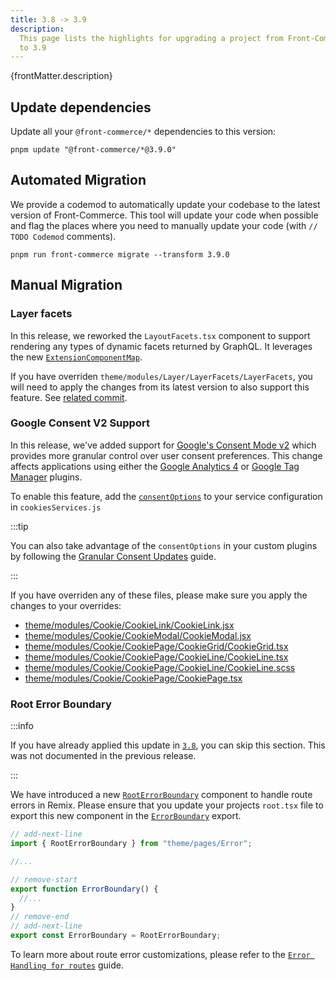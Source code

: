 ```yaml
---
title: 3.8 -> 3.9
description:
  This page lists the highlights for upgrading a project from Front-Commerce 3.8
  to 3.9
---
```



<p>{frontMatter.description}</p>

## Update dependencies

Update all your `@front-commerce/*` dependencies to this version:

```shell
pnpm update "@front-commerce/*@3.9.0"
```

## Automated Migration

We provide a codemod to automatically update your codebase to the latest version
of Front-Commerce. This tool will update your code when possible and flag the
places where you need to manually update your code (with `// TODO Codemod`
comments).

```shell
pnpm run front-commerce migrate --transform 3.9.0
```

## Manual Migration

### Layer facets

In this release, we reworked the `LayoutFacets.tsx` component to support
rendering any types of dynamic facets returned by GraphQL. It leverages the new
[`ExtensionComponentMap`](/docs/3.x/api-reference/front-commerce-core/react#useextensioncomponentmap).

If you have overriden `theme/modules/Layer/LayerFacets/LayerFacets`, you will
need to apply the changes from its latest version to also support this feature.
See
[related commit](https://gitlab.blackswift.cloud/front-commerce/front-commerce/-/commit/fdfe1d60a46e5040b788c4a43e10483a342607ea).

### Google Consent V2 Support

In this release, we've added support for
[Google's Consent Mode v2](https://developers.google.com/tag-platform/security/guides/consent?hl=en&consentmode=advanced#upgrade-consent-v2)
which provides more granular control over user consent preferences. This change
affects applications using either the
[Google Analytics 4](/docs/3.x/guides/analytics/plugins/google-analytics-4) or
[Google Tag Manager](/docs/3.x/guides/analytics/plugins/google-tag-manager)
plugins.

To enable this feature, add the
[`consentOptions`](https://gitlab.blackswift.cloud/front-commerce/front-commerce/-/blob/main/skeleton/app/config/cookiesServices.js?ref_type=heads#L21-46)
to your service configuration in `cookiesServices.js`

:::tip

You can also take advantage of the `consentOptions` in your custom plugins by
following the
[Granular Consent Updates](/docs/3.x/guides/analytics/getting-started#granular-consent-updates)
guide.

:::

If you have overriden any of these files, please make sure you apply the changes
to your overrides:

- [theme/modules/Cookie/CookieLink/CookieLink.jsx](https://gitlab.blackswift.cloud/front-commerce/front-commerce/-/blob/c0be11c81601d0b3f4be4ed2fc11d6121552a8ef/packages/theme-chocolatine/theme/modules/Cookie/CookieLink/CookieLink.jsx)
- [theme/modules/Cookie/CookieModal/CookieModal.jsx](https://gitlab.blackswift.cloud/front-commerce/front-commerce/-/blob/c0be11c81601d0b3f4be4ed2fc11d6121552a8ef/packages/theme-chocolatine/theme/modules/Cookie/CookieModal/CookieModal.jsx)
- [theme/modules/Cookie/CookiePage/CookieGrid/CookieGrid.tsx](https://gitlab.blackswift.cloud/front-commerce/front-commerce/-/blob/c0be11c81601d0b3f4be4ed2fc11d6121552a8ef/packages/theme-chocolatine/theme/modules/Cookie/CookiePage/CookieGrid/CookieGrid.tsx)
- [theme/modules/Cookie/CookiePage/CookieLine/CookieLine.tsx](https://gitlab.blackswift.cloud/front-commerce/front-commerce/-/blob/c0be11c81601d0b3f4be4ed2fc11d6121552a8ef/packages/theme-chocolatine/theme/modules/Cookie/CookiePage/CookieLine/CookieLine.tsx)
- [theme/modules/Cookie/CookiePage/CookieLine/CookieLine.scss](https://gitlab.blackswift.cloud/front-commerce/front-commerce/-/blob/c0be11c81601d0b3f4be4ed2fc11d6121552a8ef/packages/theme-chocolatine/theme/modules/Cookie/CookiePage/CookieLine/CookieLine.scss)
- [theme/modules/Cookie/CookiePage/CookiePage.tsx](https://gitlab.blackswift.cloud/front-commerce/front-commerce/-/blob/c0be11c81601d0b3f4be4ed2fc11d6121552a8ef/packages/theme-chocolatine/theme/modules/Cookie/CookiePage/CookiePage.tsx)

### Root Error Boundary

:::info

If you have already applied this update in
[`3.8`](/docs/3.x/upgrade/migration-guides/3.7-3.8#root-error-boundary), you can
skip this section. This was not documented in the previous release.

:::

We have introduced a new
[`RootErrorBoundary`](/docs/3.x/guides/error-handling-for-routes#root-error-boundary)
component to handle route errors in Remix. Please ensure that you update your
projects `root.tsx` file to export this new component in the
[`ErrorBoundary`](https://remix.run/docs/en/main/guides/errors#root-error-boundary)
export.

```ts title="app/root.tsx"
// add-next-line
import { RootErrorBoundary } from "theme/pages/Error";

//...

// remove-start
export function ErrorBoundary() {
  //...
}
// remove-end
// add-next-line
export const ErrorBoundary = RootErrorBoundary;
```

To learn more about route error customizations, please refer to the
[`Error Handling for routes`](/docs/3.x/guides/error-handling-for-routes) guide.
